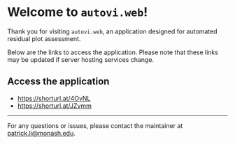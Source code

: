 # Welcome to `autovi.web`!

Thank you for visiting `autovi.web`, an application designed for automated residual plot assessment.

Below are the links to access the application. Please note that these links may be updated if server hosting services change.

## Access the application

- [https://shorturl.at/4OvNL](https://shorturl.at/4OvNL)
- [https://shorturl.at/JZvmm](https://shorturl.at/JZvmm)

---

For any questions or issues, please contact the maintainer at [patrick.li@monash.edu](mailto:patrick.li@monash.edu).
